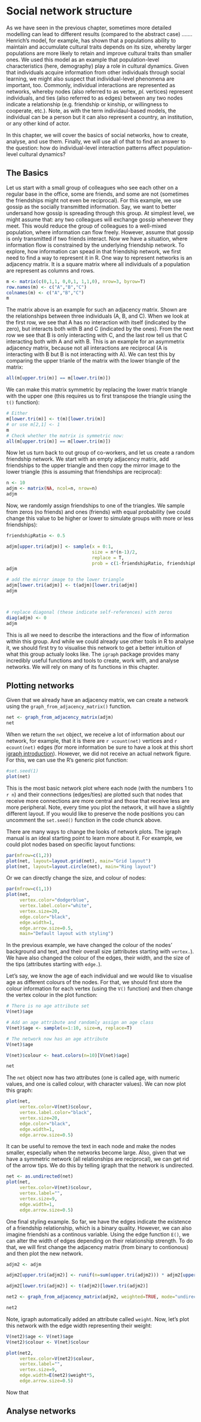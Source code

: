 
# Social network structure

As we have seen in the previous chapter, sometimes more detailed modelling can lead to different results (compared to the abstract case) ....... 
Henrich's model, for example, has shown that a populations ability to maintain and accumulate cultural traits depends on its size, whereby larger populations are more likely to retain and improve cultural traits than smaller ones. We used this model as an example that population-level characteristics (here, demography) play a role in cultural dynamics. Given that  individuals acquire information from other individuals through social learning, we might also suspect that individual-level phenomena are important, too. Commonly, individual interactions are represented as networks, whereby nodes (also referred to as vertex, _pl._ vertices) represent individuals, and ties (also referred to as edges) between any two nodes indicate a relationship (e.g. friendship or kinship, or willingness to cooperate, etc.). Note, as with the term individaul-based models, the individual can be a person but it can also represent a country, an institution, or any other kind of actor. 

In this chapter, we will cover the basics of social networks, how to create, analyse, and use them. Finally, we will use all of that to find an answer to the question: how do individual-level interaction patterns affect population-level cultural dynamics?

## The Basics
Let us start with a small group of colleagues who see each other on a regular base in the office, some are friends, and some are not (sometimes the friendships might not even be reciprocal). For this example, we use gossip as the socially transmitted information. Say, we want to better undersand how gossip is spreading through this group. At simplest level, we might assume that: any two colleagues will exchange gossip whenever they meet. This would reduce the group of colleagues to a well-mixed population, where information can flow freely. However, assume that gossip is only transmitted if two friends interact. Now we have a situation, where information flow is constrained by the underlying friendship network. To explore, how information can spead in that friendship network, we first need to find a way to represent it in R. One way to represent networks is an adjacency matrix. It is a square matrix where all individuals of a population are represent as columns and rows. 

```r
m <- matrix(c(0,1,1, 0,0,1, 1,1,0), nrow=3, byrow=T)
row.names(m) <- c("A","B","C")
colnames(m) <- c("A","B","C")
m
```

The matrix above is an example for such an adjacency matrix. Shown are the relationships between three individuals (A, B, and C). When we look at the first row, we see that A has no interaction with itself (indicated by the zero), but interacts both with B and C (indicated by the ones). From the next row we see that B is only interacting with C, and the last row tell us that C interacting both with A and with B. This is an example for an asymmetrix adjacency matrix, because not all interactions are reciprocal (A is interacting with B but B is not interacting with A). We can test this by comparing the upper trianle of the matrix with the lower triangle of the matrix:

```r
all(m[upper.tri(m)] == m[lower.tri(m)])
```

We can make this matrix symmetric by replacing the lower matrix triangle with the upper one (this requires us to first transpose the triangle using the `t()` function):

```r
# Either
m[lower.tri(m)] <- t(m)[lower.tri(m)]
# or use m[2,1] <- 1
m
# Check whether the matrix is symmetric now:
all(m[upper.tri(m)] == m[lower.tri(m)])
```

Now let us turn back to out group of co-workers, and let us create a random friendship network. We start with an empty adjacency matrix, add friendships to the upper triangle and then copy the mirror image to the lower triangle (this is assuming that friendships are reciprocal):

```r
n <- 10
adjm <- matrix(NA, ncol=n, nrow=n)
adjm
```

Now, we randomly assign friendships to one of the triangles. We sample from zeros (no friends) and ones (friends) with equal probability (we could change this value to be higher or lower to simulate groups with more or less friendships):

```r
friendshipRatio <- 0.5

adjm[upper.tri(adjm)] <- sample(x = 0:1, 
                                size = n*(n-1)/2, 
                                replace = T, 
                                prob = c(1-friendshipRatio, friendshipRatio))
adjm

# add the mirror image to the lower triangle
adjm[lower.tri(adjm)] <- t(adjm)[lower.tri(adjm)]
adjm



# replace diagonal (these indicate self-references) with zeros
diag(adjm) <- 0
adjm
```

This is all we need to describe the interactions and the flow of information within this group. And while we could already use other tools in R to analyse it, we should first try to visualise this network to get a better intuition of what this group actualy looks like. The `igraph` package provides many incredibly useful functions and tools to create, work with, and analyse networks. We will rely on many of its functions in this chapter. 

## Plotting networks 
Given that we already have an adjacency matrix, we can create a network using the `graph_from_adjacency_matrix()` function. 

```r
net <- graph_from_adjacency_matrix(adjm)
net
```

When we return the `net` object, we receive a lot of information about our network, for example, that it is there are `r vcount(net)` vertices and `r ecount(net)` edges (for more information be sure to have a look at this short [igraph introduction](https://igraph.org/r/doc/aaa-igraph-package.html)). However, we did not receive an actual network figure. For this, we can use the R's generic plot function:

```r
#set.seed(1)
plot(net)
```

This is the most basic network plot where each node (with the numbers 1 to `r n`) and their connections (edges/ties) are plotted such that nodes that receive more connections are more central and those that receive less are more peripheral. Note, every time you plot the network, it will have a slightly different layout. If you would like to preserve the node positions you can uncomment the `set.seed()` function in the code chunck above.

There are many ways to change the looks of network plots. The igraph manual is an ideal starting point to learn more about it. For example, we could plot nodes based on specific layout functions:

```r
par(mfrow=c(1,2))
plot(net, layout=layout.grid(net), main="Grid layout")
plot(net, layout=layout.circle(net), main="Ring layout")
```

Or we can directly change the size, and colour of nodes:

```r
par(mfrow=c(1,1))
plot(net, 
     vertex.color="dodgerblue", 
     vertex.label.color="white",
     vertex.size=20,
     edge.color="black",
     edge.width=1,
     edge.arrow.size=0.5,
     main="Default layout with styling")
```

In the previous example, we have changed the colour of the nodes' background and text, and their overall size (attributes starting with `vertex.`). We have also changed the colour of the edges, their width, and the size of the tips (attributes starting with `edge.`).

Let's say, we know the age of each individual and we would like to visualise age as different colours of the nodes. For that, we should first store the colour information for each vertex (using the `V()` function) and then change the vertex colour in the plot function:

```r
# There is no age attribute set
V(net)$age

# Add an age attribute and randomly assign an age class
V(net)$age <- sample(x=1:10, size=n, replace=T)

# The network now has an age attribute
V(net)$age

V(net)$colour <- heat.colors(n=10)[V(net)$age]

net
```

The `net` object now has two attributes (one is called age, with numeric values, and one is called colour, with character values). We can now plot this graph:

```r
plot(net, 
     vertex.color=V(net)$colour, 
     vertex.label.color="black",
     vertex.size=20,
     edge.color="black",
     edge.width=1,
     edge.arrow.size=0.5)
```

It can be useful to remove the text in each node and make the nodes smaller, especially when the networks become large. Also, given that we have a symmetric network (all relationships are reciprocal), we can get rid of the arrow tips. We do this by telling igraph that the network is undirected.

```r
net <- as.undirected(net)
plot(net, 
     vertex.color=V(net)$colour, 
     vertex.label="",
     vertex.size=9,
     edge.width=1,
     edge.arrow.size=0.5)
```

One final styling example. So far, we have the edges indicate the existence of a friendship relationship, which is a binary quality. However, we can also imagine friendshi as a continous variable. Using the edge function `E()`, we can alter the width of edges depending on their relationship strength. To do that, we will first change the adjacency matrix (from binary to contionous) and then plot the new network.

```r
adjm2 <- adjm

adjm2[upper.tri(adjm2)] <- runif(n=sum(upper.tri(adjm2))) * adjm2[upper.tri(adjm2)]

adjm2[lower.tri(adjm2)] <- t(adjm2)[lower.tri(adjm2)]

net2 <- graph_from_adjacency_matrix(adjm2, weighted=TRUE, mode="undirected")

net2
```

Note, igraph automatically added an attribute called `weight`. Now, let's plot this network with the edge width representing their weight:

```r
V(net2)$age <- V(net)$age
V(net2)$colour <- V(net)$colour

plot(net2, 
     vertex.color=V(net2)$colour,
     vertex.label="",
     vertex.size=9,
     edge.width=E(net2)$weight*5,
     edge.arrow.size=0.5)
```

Now that 

## Analyse networks



<!-- Generate simple networks from text
To generate and plot networks, we wil use the `igraph` package that provides many useful functions. The simplest function to generate a network is called `graph_from_literal()`, which takes, for example, names and generates a network based on wheter these names are connected with each othe (using `--`). (Note: instead of names we could have also used letters or even numbers.) In the example below, we generate a friendship network, where each node represents an individual and each edge a strong reciprocal friendship. We store the generated network in **net**, and then apply the `plot` function to have a look at the network.

```r
library(igraph)
net <- graph_from_literal(Iris--Eva--Anna, 
                          Jacob--Pete--Felix, 
                          Julia--Anna--Mia, 
                          Anna--Iris, 
                          Anna--Pete,
                          Julia--Mia)
plot(net)
```

Plot networks, with different styling explained 
Let us edit the look of the network a bit. 



Plotting the network makes it much easier to see the overall structure and important nodes. Here, for example, we can quickly see that Anna is the most connected individual in the group with four connections.

Let us take a closer look at the network object. We can use the `V()` function to look at the vertices and the `E()` function to look at the edges that are stored in **net**. 

```r
V(net)
E(net)
```

The output tells us that there are eight named vertices and nine edges stored. The functions also tell us the names of the vertices and which nodes each edge connects. The functions can be used to return stored information in the **net** object (try, for example, `V(net)$name`) but also to store additional information. For example, let us add the information whether a node represents a girl or a boy. 

```r
V(net)$sex <- "girl"
V(net)$sex[ V(net)$name %in% c("Felix","Jacob","Pete") ] <- "boy"
V(net)$sex
```

In the first line, we create a new node variable as part of the **net** object, called 'sex.' We set this variable to be 'girl' for all entries. In the next line we replace all 'girl' entries with 'boy' where the name of the vertex is one of the three boy names. We can now use this information to change the colour of the nodes depending on their sex.

```r
V(net)$col <- 'dodgerblue'
V(net)$col[ V(net)$sex=="boy" ] <- 'firebrick3'

plot(net, 
     vertex.color=V(net)$col, 
     vertex.size=42,
     vertex.label.color="white",
     edge.color="black",
     edge.width=3)
```

With the added colour, we can now see that there is a divide between boys and girls and we can see that Anna and Pete connect the two subsets. There are of course many other ways to change the appearence of the network, which we will try out as we go a long this chapter. First, however, let us try to generate larger networks. 

Generate simple networks from matrix
A second function that allows to generate simple networks is 
```r
m <- matrix(sample(x=0:1, size=25, replace=T), ncol=5)
net <- graph_from_adjacency_matrix(adjmatrix=m)
plot(net, 
     vertex.color="gold")
#randomly generated, matrix based
#see, arrows
#can make them undirected
plot(as.undirected(net))
#see, self-arrows
#can get rid of self-loops
plot(simplify(net))
#which is the same as setting the diagonal of m to be 0
diag(m) <- 0
net <- graph_from_adjacency_matrix(adjmatrix=m)
plot(net, 
     vertex.color="gold")
```


Generate random networks, scale-free, small world networks
```r
#make ring
net_ring <- make_ring(n=25)
plot(net_ring, vertex.color="gold")
#make lattice
net_lat <- make_lattice(dimvector=c(3,5))
plot(net_lat, vertex.color="gold")
#make random
net_rand <- erdos.renyi.game(n=25, p.or.m=.15, type="gnp")
plot(net_rand, vertex.color="gold")
#make scale-free
net_scale <- barabasi.game(n=25, power=3, m=2, directed=FALSE)
plot(net_scale, vertex.color="gold")
#make small-world
net_small <- watts.strogatz.game(dim=1, size=25, nei=2, p=.05)
plot(net_small, vertex.color="gold")
```


How to characterise networks - Degree, path length, transitivity, centrality measures
Different measures, descriptive (size, connectivity, path length)
Different measures of centrality (transitivity, betweeness, closeness)

```r
net <- net_small
vcount(net)
degree(graph=net)
degree(graph=net, mode="out")
mean(degree(graph=net, mode="out"))

average.path.length(graph=net)

transitivity(graph=net)

betweenness(graph=net)

closeness(graph=net)
```


Next, how are we going to use this?
Another way to represent a network is in the shape of a matrix
```r
get.adjacency(net)
net_m <- as.matrix(get.adjacency(net))
```

Undirected network (which we will look at here to keep things simple)

If we want to know who is connected to individual 3

```r
net_m[3,]
which(net_m[3,]==1)
```

Contagion on this network

Select individaul to have information/innovation
Set repertoire to 1 for this individual
Loop
Select individual with repertoire == 1, then select random neighbour, transmit information
Record how many individuals have repertoire == 1


How to simulate transmission of information along the edges of a network
E.g. using a simple contagion method

how long does it take for information to spread in networks with different shape and characteristics (more or less clustered)?

Combining the previous two sections, how do different network characteristics affect informatin diffusion?; Compare with Full Graph -->

<!-- Finally, let networks dynamically change over time -->

<!-- Further Reading -->




<!--Most models, especially those from population genetics, generally assume large/infinite population sizes. This allows to work with changing proportions instead of individual counts. However, we know from ecology that interesting dynamics can emerge where populations are finite/small. Effects that are usually too weak to drive evolutionary dynamics, such as genetic drift, can have a much stronger impact on small populations (see island populations). In analogy, there might be similar effects observable when we look at cultural dynamics in finite or small populations.

In the previous chapter, we have introduced the concept of group structured populations. Here, we want to go one step further and look at the fine-grained interactions at the individual level. Similartly to chapter \@ref(#group-structure) some individuals are more likely to interact with some than with other individuals. This could be based on personl experiences or preferences but also on spatial or temporal distribution of individuals. 

A common way to visualise structure on the individual level are networks, where individuals are represented by nodes and their interactions or relationhsips are depicted by edges (or links). Depending on the number of edges (connections) an individaul might be able to interact with more or fewer or specific individuals. In fact, the use of networks has greatly improved our understanding of the spread of dieseases and has rekindled the interest in game theory (e.g. netwokred Prisoners Dilemma).

In our case, edges will allow or prohibit the information transmission from one individual to another. We would expect that different networks (e.g. many edges versus few edges) will affect information transmission differently. 

In this chapter, we will generate, plot, and analyse networks. Then we will model information diffusion through networked populations and how diffusion might differ from dynamics in fully connected populations. -->